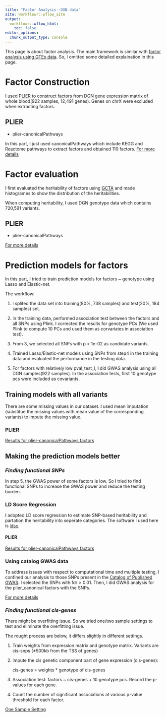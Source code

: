 ```yaml
---
title: "Factor Analysis--DGN data"
site: workflowr::wflow_site
output:
  workflowr::wflow_html:
    toc: false
editor_options:
  chunk_output_type: console
---
```


This page is about factor analysis. The main framework is similar with [factor analysis using GTEx data](https://xsun1229.github.io/factor_analysis/). So, I omitted some detailed explaination in this page.


# **Factor Construction**

  I used [PLIER](https://github.com/wgmao/PLIER) to construct factors from DGN gene expression matrix of whole blood(922 samples, 12,491 genes). Genes on chrX were excluded when extracting factors.

## PLIER

  - plier-canonicalPathways
  
  In this part, I just used canonicalPathways which include KEGG and Reactome pathways to extract factors and obtained 110 factors.  [For more details](https://xsun1229.github.io/factor_analysis_DGN/factor_plier_canon.html)
  
# **Factor evaluation**

I first evaluated the heritability of factors using [GCTA](
https://cnsgenomics.com/software/gcta/#GREML) and made histogrames to show the distribution of the heritabilities.

When computing heritability, I used DGN genotype data which contains 720,591 variants.

## PLIER
  
  - plier-canonicalPathways

  [For more details](https://xsun1229.github.io/factor_analysis_DGN/eval_plier_canon.html)
  
  
# **Prediction models for factors**

In this part, I tried to train prediction models for factors ~ genotype using Lasso and Elastic-net. 

The workflow: 

1. I splited the data set into training(80%, 738 samples) and test(20%, 184 samples) set. 

2. In the training data, performed association test between the factors and all SNPs using Plink. I corrected the results for genotype PCs (We used Plink to compute 10 PCs and used them as corvariates in association test).

3. From 3, we selected all SNPs with p < 1e-02 as candidate variants.

4. Trained Lasso/Elastic-net models using SNPs from step4 in the training data and evaluated the performance in the testing data.

5. For factors with relatively low pval_test_l, I did GWAS analysis using all DGN samples(922 samples). In the association tests, first 10 genotype pcs were included as covariants.

## **Training models with all variants**

There are some missing values in our dataset. I used mean imputation (substitue the missing values with mean value of the corresponding variants) to impute the missing value. 


### PLIER

  [Results for plier-canonicalPathways factors](https://xsun1229.github.io/factor_analysis_DGN/train_plier_canon.html)
  
  
## **Making the prediction models better**

### ***Finding functional SNPs***

  In step 5, the GWAS power of some factors is low. So I tried to find functional SNPs to increase the GWAS power and reduce the testing burden.
  
### LD Score Regression 

I adopted LD score regression to estimate SNP-based heritability and partation the heritability into seperate categories. The software I used here is [ldsc](https://github.com/bulik/ldsc).


#### PLIER

  [Results for plier-canonicalPathways factors](https://xsun1229.github.io/factor_analysis_DGN/ldsc_plier_canon.html)
    

### Using catalog GWAS data 

To address issues with respect to computational time and multiple testing, I confined our analysis to those SNPs present in the [Catalog of Published GWAS](https://www.ebi.ac.uk/gwas/). I selected the SNPs with fdr > 0.01. Then, I did GWAS analysis for the plier_canonical factors with the SNPs.

[For more details](https://xsun1229.github.io/factor_analysis_DGN/catalog_gwas_pliercanon.html)
    
### ***Finding functional cis-genes***  
  
  There might be overfitting issue. So we tried one/two sample settings to test and eliminate the overfitting issue. 
  
  The rought process are below, it differs slightly in different settings.
  
1. Train weights from expression matrix and genotype matrix. Variants are cis-snps (±500kb from the TSS of genes)

2. Impute the cis genetic component part of gene expression (cis-genes):

	 cis-genes = weights * genotype of cis-genes

3. Association test: factors ~ cis-genes + 10 genotype pcs. Record the p-values for each gene.

4. Count the number of significant associations at various p-value threshold for each factor.
  
  [One Sample Setting](https://xsun1229.github.io/factor_analysis_DGN/cg-onesample.html)
  
  
  